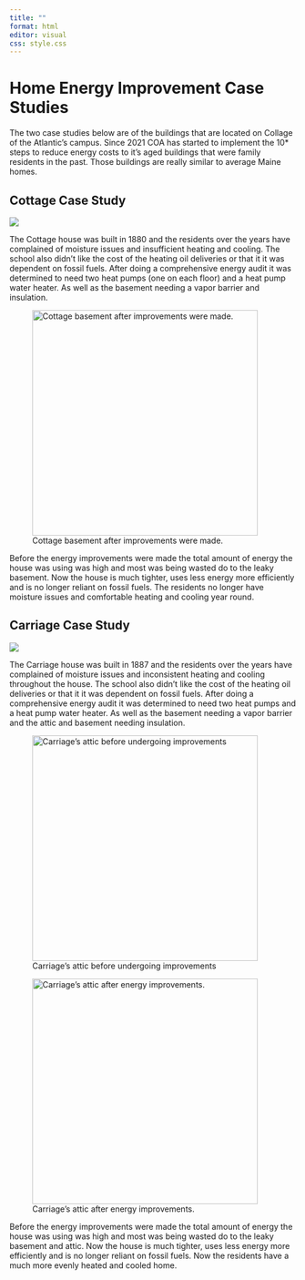 ```yaml
---
title: ""
format: html
editor: visual
css: style.css
---
```


# Home Energy Improvement Case Studies

The two case studies below are of the buildings that are located on Collage of the Atlantic's campus. Since 2021 COA has started to implement the 10\* steps to reduce energy costs to it's aged buildings that were family residents in the past. Those buildings are really similar to average Maine homes.

## Cottage Case Study

![](images/cottage.jpeg){fig-alt="Small, white, two story house with a raised stone foundation and a large fenced and covered porch."}

The Cottage house was built in 1880 and the residents over the years have complained of moisture issues and insufficient heating and cooling. The school also didn't like the cost of the heating oil deliveries or that it it was dependent on fossil fuels. After doing a comprehensive energy audit it was determined to need two heat pumps (one on each floor) and a heat pump water heater. As well as the basement needing a vapor barrier and insulation.

![Cottage basement after improvements were made.](images/cottage_basement_improvements.jpeg){fig-alt="Image of the basement of Cottage after energy improvements have been made. The walls have been spray foamed and there is thick rubber vapor barrier over the floor and half way up the walls." fig-align="left" width="396"}

Before the energy improvements were made the total amount of energy the house was using was high and most was being wasted do to the leaky basement. Now the house is much tighter, uses less energy more efficiently and is no longer reliant on fossil fuels. The residents no longer have moisture issues and comfortable heating and cooling year round.

## Carriage Case Study

![](images/carriage_house.jpg){fig-alt="Image of the front of Carriage house. It is a wide blue house with a standing seem metal roof. There is a stone foundation and steps up to the front porch."}

The Carriage house was built in 1887 and the residents over the years have complained of moisture issues and inconsistent heating and cooling throughout the house. The school also didn't like the cost of the heating oil deliveries or that it it was dependent on fossil fuels. After doing a comprehensive energy audit it was determined to need two heat pumps and a heat pump water heater. As well as the basement needing a vapor barrier and the attic and basement needing insulation.

![Carriage's attic before undergoing improvements](images/carriage_before.jpeg){fig-alt="Image of Carriage's attic before improvements were made with stuff strewn about the floor and fiberglass batts coming out of the roof cavities" fig-align="left" width="396"}

![Carriage's attic after energy improvements.](images/carriage_after.jpg){fig-alt="Image of Carriges attic after the insulation was fixed and a ceiling was placed." fig-align="left" width="396"}

Before the energy improvements were made the total amount of energy the house was using was high and most was being wasted do to the leaky basement and attic. Now the house is much tighter, uses less energy more efficiently and is no longer reliant on fossil fuels. Now the residents have a much more evenly heated and cooled home.
